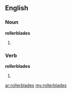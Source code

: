 ==English==

===Noun===
'''rollerblades'''

# {{plural of|[[rollerblade]]}}

===Verb===
'''rollerblades'''

# {{third-person singular of|[[rollerblade]]}}

[[ar:rollerblades]]
[[my:rollerblades]]